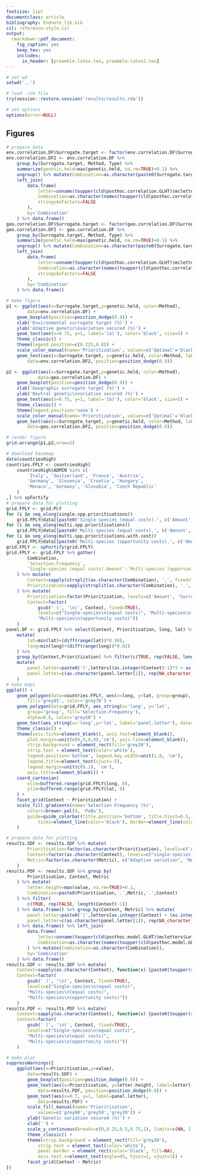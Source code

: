 ```yaml
---
fontsize: 11pt
documentclass: article
bibliography: Endnote_lib.bib
csl: reference-style.csl
output:
  rmarkdown::pdf_document:
    fig_caption: yes
    keep_tex: yes
    includes:
      in_header: [preamble-latex.tex, preamble-latex2.tex]
---
```


```r
# set wd
setwd('..')

# load .rda file
try(session::restore.session('results/results.rda'))

# set options
options(error=NULL)
```

## Figures

```r
# prepare data
env.correlation.DF$Surrogate.target <- factor(env.correlation.DF$Surrogate.target)
env.correlation.DF2 <- env.correlation.DF %>%
	group_by(Surrogate.target, Method, Type) %>% 
	summarize(genetic.held=max(genetic.held, na.rm=TRUE)+0.1) %>%
	ungroup() %>% mutate(Combination=as.character(paste0(Surrogate.target,'.',Method,'.',Type))) %>% 
	left_join(
		data.frame(
			letter=unname(toupper(cld(posthoc.correlation.GLHT)$mcletters$Letters)),
			Combination=as.character(names(toupper(cld(posthoc.correlation.GLHT)$mcletters$Letters))),
			stringsAsFactors=FALSE
		),
		by='Combination'
	) %>% data.frame()
geo.correlation.DF$Surrogate.target <- factor(geo.correlation.DF$Surrogate.target)
geo.correlation.DF2 <- geo.correlation.DF %>%
	group_by(Surrogate.target, Method, Type) %>% 
	summarize(genetic.held=max(genetic.held, na.rm=TRUE)+0.1) %>%
	ungroup() %>% mutate(Combination=as.character(paste0(Surrogate.target,'.',Method,'.',Type))) %>% 
	left_join(
		data.frame(
			letter=unname(toupper(cld(posthoc.correlation.GLHT)$mcletters$Letters)),
			Combination=as.character(names(toupper(cld(posthoc.correlation.GLHT)$mcletters$Letters))),
			stringsAsFactors=FALSE
		),
		by='Combination'
	) %>% data.frame()

# make figure
p1 <- ggplot(aes(x=Surrogate.target,y=genetic.held, color=Method),
		data=env.correlation.DF) +
	geom_boxplot(position=position_dodge(0.9)) +
	xlab('Environmental surrogate target (%)') + 
	ylab('Adaptive genetic\nvariation secured (%)') +
	geom_text(aes(x=0.75, y=1, label='(a)'), color='black', size=5) +
	theme_classic() +
	theme(legend.position=c(0.225,0.8)) +
	scale_color_manual(name='Prioritization', values=c('Optimal'='black', 'Random'='grey50')) +
	geom_text(aes(x=Surrogate.target, y=genetic.held, color=Method, label=letter),
		data=env.correlation.DF2, position=position_dodge(0.9))

p2 <- ggplot(aes(x=Surrogate.target,y=genetic.held, color=Method),
			data=geo.correlation.DF) +
	geom_boxplot(position=position_dodge(0.9)) +
	xlab('Geographic surrogate target (%)') + 
	ylab('Neutral genetic\nvariation secured (%)') +
	geom_text(aes(x=0.75, y=1, label='(b)'), color='black', size=5) +
	theme_classic() +
	theme(legend.position='none') +
	scale_color_manual(name='Prioritization', values=c('Optimal'='black', 'Random'='grey50')) +
	geom_text(aes(x=Surrogate.target, y=genetic.held, color=Method, label=letter),
		data=geo.correlation.DF2, position=position_dodge(0.9))

# render figure
grid.arrange(p1,p2,nrow=2)

```


```r
# download basemap
data(countriesHigh)
countries.FPLY <- countriesHigh[
	countriesHigh$ADMIN %in% c(
		'Italy', 'Switzerland', 'France', 'Austria',
		'Germany', 'Slovenia', 'Croatia', 'Hungary',
		'Monaco', 'Germany', 'Slovakia', 'Czech Republic'
	)
,] %>% spFortify
# prepare data for plotting
grid.FPLY <- grid.PLY
for (i in seq_along(single.spp.prioritisations))
	grid.FPLY@data[[paste0('Single-species (equal costs).', c('Amount', 'Surrogate', 'Genetic')[i])]] <- rowMeans(sapply(single.spp.prioritisations[[i]], function(x){colMeans(x@results@selections)}))
for (i in seq_along(multi.spp.prioritisations))
	grid.FPLY@data[[paste0('Multi-species (equal costs).', c('Amount', 'Surrogate', 'Genetic')[i])]] <- colMeans(multi.spp.prioritisations[[i]]@results@selections)
for (i in seq_along(multi.spp.prioritisations.with.cost))
	grid.FPLY@data[[paste0('Multi-species (opportunity costs).', c('Amount', 'Surrogate', 'Genetic')[i])]] <- colMeans(multi.spp.prioritisations.with.cost[[i]]@results@selections)
grid.FPLY <- spFortify(grid.FPLY)
grid.FPLY <- grid.FPLY %>% gather(
		Combination,
		`Selection.Frequency`,
		`Single-species (equal costs).Amount`:`Multi-species (opportunity costs).Genetic`
	) %>% mutate(
		Context=sapply(strsplit(as.character(Combination), '.', fixed=TRUE), `[[`, 1),
		Prioritization=sapply(strsplit(as.character(Combination), '.', fixed=TRUE), `[[`, 2)
	) %>% mutate(
		Prioritization=factor(Prioritization, levels=c('Amount', 'Surrogate', 'Genetic')),
		Context=factor(
			gsub(' (', '\n(', Context, fixed=TRUE),
			levels=c("Single-species\n(equal costs)", "Multi-species\n(equal costs)", 
			"Multi-species\n(opportunity costs)"))
	)
panel.DF <- grid.FPLY %>% select(Context, Prioritization, long, lat) %>% 
	mutate(
		lat=min(lat)+(diff(range(lat))*0.98),
		long=min(long)+(diff(range(long))*0.02)
	) %>%
	group_by(Context,Prioritization) %>% filter(c(TRUE, rep(FALSE, length(Context)-1))) %>%
	mutate(
		panel.letter=paste0('(',letters[(as.integer(Context)-1)*3 + as.integer(Prioritization)],')'),
		panel.letter=c(as.character(panel.letter[1]), rep(NA_character_, length(Context)-1))
	)
# make maps
ggplot() +
	geom_polygon(data=countries.FPLY, aes(x=long, y=lat, group=group),
		fill='grey85', color='grey70') +
	geom_polygon(data=grid.FPLY, aes_string(x='long', y='lat', 
		group='group', fill='Selection.Frequency'),
		alpha=0.8, color='grey10') +
	geom_text(aes_string(x='long',y='lat', label='panel.letter'), data=panel.DF) +
	theme_classic() +
	theme(axis.ticks=element_blank(), axis.text=element_blank(),
		plot.margin=unit(c(0,0,0,0),'cm'), axis.line=element_blank(),
		strip.background = element_rect(fill='grey20'),
		strip.text = element_text(color='white'),
		legend.position='bottom', legend.key.width=unit(1.8, 'cm'),
		legend.title=element_text(vjust=-5),
		legend.margin=unit(c(0.1), 'cm'),
		axis.title=element_blank()) +
	coord_cartesian(
		xlim=buffered.range(grid.FPLY$long, 0),
		ylim=buffered.range(grid.FPLY$lat, 0)
	) +
	facet_grid(Context ~ Prioritization) +
	scale_fill_gradientn(name='Selection Frequency (%)',
		colors=brewer.pal(9, 'PuBu'),
		guide=guide_colorbar(title.position='bottom', title.hjust=0.5,
			ticks=element_line(color='black'), border=element_line(color='black'))
	)
```

```r
# prepare data for plotting
results.SDF <- results.SDF %>% mutate(
		Prioritisation=factor(as.character(Prioritisation), levels=c('Amount','Surrogate','Genetic')),
		Context=factor(as.character(Context), levels=c("single-species (equal costs)", "multi-species (equal costs)", "multi-species (opportunity costs)")),
		Metric=factor(as.character(Metric), c("Adaptive variation", "Neutral variation"))
	)
results.PDF <- results.SDF %>% group_by(
		Prioritisation, Context, Metric
	) %>% mutate(
		letter.height=max(value, na.rm=TRUE)+0.1,
		Combination=paste0(Prioritisation,'.',Metric,'.',Context)
	) %>% filter(
		c(TRUE, rep(FALSE, length(Context)-1))
	) %>% data.frame() %>% group_by(Context, Metric) %>% mutate(
		panel.letter=paste0('(',letters[as.integer(Context) + (as.integer(Metric)-1)],')'),
		panel.letter=c(as.character(panel.letter[1]), rep(NA_character_, length(Context)-1))
	) %>% data.frame() %>% left_join(
		data.frame(
			letter=unname(toupper(cld(posthoc.model.GLHT)$mcletters$Letters)),
			Combination=as.character(names(toupper(cld(posthoc.model.GLHT)$mcletters$Letters)))
		) %>% mutate(Combination=as.character(Combination)),
		by='Combination'
	) %>% data.frame()
results.SDF <- results.SDF %>% mutate(
	Context=sapply(as.character(Context), function(x) {paste0(toupper(substr(x, 1, 1)), substr(x, 2, nchar(x)))}),
	Context=factor(
		gsub(' (', '\n(', Context, fixed=TRUE),
		levels=c("Single-species\n(equal costs)",
		"Multi-species\n(equal costs)", 
		"Multi-species\n(opportunity costs)"))
	)
results.PDF <- results.PDF %>% mutate(
	Context=sapply(as.character(Context), function(x) {paste0(toupper(substr(x, 1, 1)), substr(x, 2, nchar(x)))}),
	Context=factor(
		gsub(' (', '\n(', Context, fixed=TRUE),
		levels=c("Single-species\n(equal costs)",
		"Multi-species\n(equal costs)", 
		"Multi-species\n(opportunity costs)"))
	)

# make plot
suppressWarnings({
	ggplot(aes(x=Prioritisation,y=value),
		data=results.SDF) +
		geom_boxplot(position=position_dodge(0.9)) +
		geom_text(aes(x=Prioritisation, y=letter.height, label=letter),
			data=results.PDF, position=position_dodge(0.9)) +
		geom_text(aes(x=0.7, y=1, label=panel.letter),
			data=results.PDF) +
		scale_fill_manual(name='Prioritisation',
			values=c('grey80','grey50','grey20')) +
		ylab('Genetic variation secured (%)') +
		xlab('') +
		scale_y_continuous(breaks=c(0,0.25,0.5,0.75,1), limits=c(NA, 1.2)) +
		theme_classic() +
		theme(strip.background = element_rect(fill='grey20'),
			strip.text = element_text(color='white'),
			panel.border = element_rect(color='black', fill=NA),
			axis.text.x=element_text(angle=45, hjust=1, vjust=1)) +
		facet_grid(Context ~ Metric)
})
```

